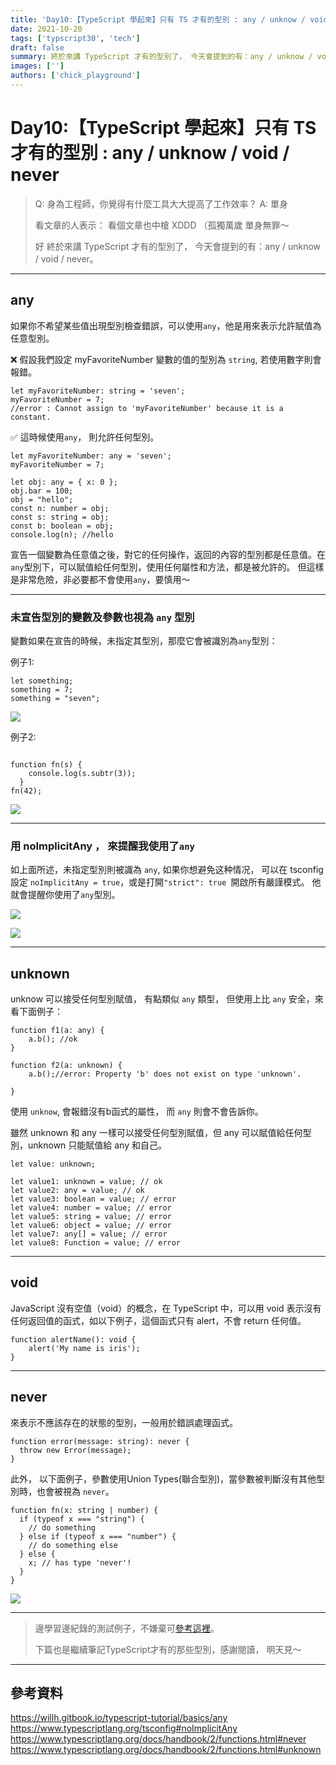 ```yaml
---
title: 'Day10:【TypeScript 學起來】只有 TS 才有的型別 : any / unknow / void / never'
date: 2021-10-20
tags: ['typscript30', 'tech']
draft: false
summary: 終於來講 TypeScript 才有的型別了， 今天會提到的有：any / unknow / void / never。
images: ['']
authors: ['chick_playground']
---
```


# Day10:【TypeScript 學起來】只有 TS 才有的型別 : any / unknow / void / never

> Q: 身為工程師，你覺得有什麼工具大大提高了工作效率？
> A: 單身
>
> 看文章的人表示： 看個文章也中槍 XDDD （孤獨萬歲 單身無罪～
>
> 好 終於來講 TypeScript 才有的型別了， 今天會提到的有：any / unknow / void / never。

---

## any

如果你不希望某些值出現型別檢查錯誤，可以使用`any`，他是用來表示允許賦值為任意型別。

❌ 假設我們設定 myFavoriteNumber 變數的值的型別為 `string`, 若使用數字則會報錯。

```javascript=
let myFavoriteNumber: string = 'seven';
myFavoriteNumber = 7;
//error : Cannot assign to 'myFavoriteNumber' because it is a constant.
```

✅ 這時候使用`any`， 則允許任何型別。

```typescript=
let myFavoriteNumber: any = 'seven';
myFavoriteNumber = 7;
```

```typescript=
let obj: any = { x: 0 };
obj.bar = 100;
obj = "hello";
const n: number = obj;
const s: string = obj;
const b: boolean = obj;
console.log(n); //hello
```

宣告一個變數為任意值之後，對它的任何操作，返回的內容的型別都是任意值。在 `any`型別下，可以賦值給任何型別，使用任何屬性和方法，都是被允許的。 但這樣是非常危險，非必要都不會使用`any`，要慎用～

---

### 未宣告型別的變數及參數也視為 `any` 型別

變數如果在宣告的時候，未指定其型別，那麼它會被識別為`any`型別：

例子1:

```javascript=
let something;
something = 7;
something = "seven";
```

![](https://i.imgur.com/haVS4zz.png)

例子2:

```typescript=

function fn(s) {
    console.log(s.subtr(3));
  }
fn(42);
```

![](https://i.imgur.com/Uzl3Xf0.png)

---

### 用 noImplicitAny ， 來提醒我使用了`any`

如上面所述，未指定型別則被識為 `any`, 如果你想避免这种情况， 可以在 tsconfig 設定 `noImplicitAny = true`，或是打開`"strict": true `開啟所有嚴謹模式。 他就會提醒你使用了`any`型別。

![](https://i.imgur.com/CTCJYfQ.png)

![](https://i.imgur.com/QEI3nS0.png)

---

## unknown

unknow 可以接受任何型別賦值， 有點類似 `any` 類型， 但使用上比 `any` 安全，來看下面例子：

```typescript=
function f1(a: any) {
    a.b(); //ok
}

function f2(a: unknown) {
    a.b();//error: Property 'b' does not exist on type 'unknown'.

}
```

使用 `unknow`, 會報錯沒有b函式的屬性， 而 `any` 則會不會告訴你。

雖然 unknown 和 any 一樣可以接受任何型別賦值，但 any 可以賦值給任何型別，unknown 只能賦值給 any 和自己。

```typescript=
let value: unknown;

let value1: unknown = value; // ok
let value2: any = value; // ok
let value3: boolean = value; // error
let value4: number = value; // error
let value5: string = value; // error
let value6: object = value; // error
let value7: any[] = value; // error
let value8: Function = value; // error
```

---

## void

JavaScript 沒有空值（void）的概念，在 TypeScript 中，可以用 void 表示沒有任何返回值的函式，如以下例子，這個函式只有 alert，不會 return 任何值。

```typescript=
function alertName(): void {
    alert('My name is iris');
}
```

---

## never

來表示不應該存在的狀態的型別，一般用於錯誤處理函式。

```typescript=
function error(message: string): never {
  throw new Error(message);
}
```

此外， 以下面例子，參數使用Union Types(聯合型別)，當參數被判斷沒有其他型別時，也會被視為 `never`。

```typescript=
function fn(x: string | number) {
  if (typeof x === "string") {
    // do something
  } else if (typeof x === "number") {
    // do something else
  } else {
    x; // has type 'never'!
  }
}
```

![](https://i.imgur.com/LPVFULI.png)

---

> 邊學習邊紀錄的測試例子，不嫌棄可[參考這裡](https://github.com/iris1114/typescript-learning/blob/main/day10/src/index.ts)。
>
> 下篇也是繼續筆記TypeScript才有的那些型別，感謝閱讀， 明天見～

---

## 參考資料

https://willh.gitbook.io/typescript-tutorial/basics/any
https://www.typescriptlang.org/tsconfig#noImplicitAny
https://www.typescriptlang.org/docs/handbook/2/functions.html#never
https://www.typescriptlang.org/docs/handbook/2/functions.html#unknown
